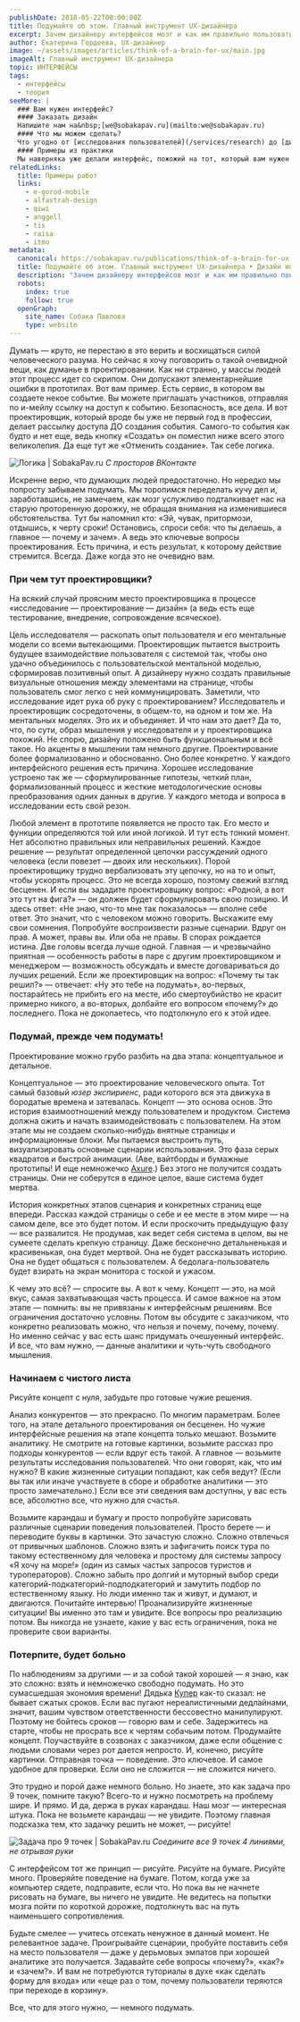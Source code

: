 ```yaml
---
publishDate: 2018-05-22T00:00:00Z
title: Подумайте об этом. Главный инструмент UX-дизайнера
excerpt: Зачем дизайнеру интерфейсов мозг и как им правильно пользоваться.
author: Екатерина Гордеева, UX-дизайнер
image: ~/assets/images/articles/think-of-a-brain-for-ux/main.jpg
imageAlt: Главный инструмент UX-дизайнера
topic: ИНТЕРФЕЙСЫ
tags:
  - интерфейсы
  - теория
seeMore: |
  ### Вам нужен интерфейс?
  #### Заказать дизайн
  Напишите нам на&nbsp;[we@sobakapav.ru](mailto:we@sobakapav.ru)
  #### Что мы можем сделать?
  Что угодно от [исследования пользователей](/services/research) до [дизайна интерфейса под ключ](/services/ux-design). 
  #### Примеры из практики
  Мы наверняка уже делали интерфейс, пожожий на тот, который вам нужен. [Проверьте](https://sobakapav.ru/portfolio).
relatedLinks:
  title: Примеры работ
  links:
    - e-gorod-mobile
    - alfastrah-design
    - qiwi
    - anggell
    - tis
    - raisa
    - itmo
metadata:
  canonical: https://sobakapav.ru/publications/think-of-a-brain-for-ux
  title: Подумайте об этом. Главный инструмент UX-дизайнера • Дизайн интерфейсов
  description: "Зачем дизайнеру интерфейсов мозг и как им правильно пользоваться, проектируя интерфейсы."
  robots:
    index: true
    follow: true
  openGraph:
    site_name: Собака Павлова
    type: website
---
```



Думать — круто, не перестаю в это верить и восхищаться силой человеческого разума. Но сейчас я хочу поговорить о такой очевидной вещи, как думанье в проектировании. Как ни странно, у массы людей этот процесс идет со скрипом. Они допускают элементарнейшие ошибки в прототипах. Вот вам пример. Есть сервис, в котором вы создаете некое событие. Вы можете приглашать участников, отправляя по и-мейлу ссылку на доступ к событию. Безопасность, все дела. И вот проектировщик, который вроде бы уже не первый год в профессии, делает рассылку доступа ДО создания события. Самого-то события как будто и нет еще, ведь кнопку «Создать» он поместил ниже всего этого великолепия. Да еще тут же «Отменить создание». Так себе логика.

![Логика | SobakaPav.ru](~/assets/images/articles/think-of-a-brain-for-ux/1.jpeg)
_С просторов ВКонтакте_

Искренне верю, что думающих людей предостаточно. Но нередко мы попросту забываем подумать. Мы торопимся переделать кучу дел и, заработавшись, не замечаем, как мозг услужливо подталкивает нас на старую проторенную дорожку, не обращая внимания на изменившиеся обстоятельства. Тут бы напомнил кто: «Эй, чувак, притормози, отдышись, к черту сроки! Остановись, спроси себя: что ты делаешь, а главное — почему и зачем». А ведь это ключевые вопросы проектирования. Есть причина, и есть результат, к которому действие стремится. Всегда. Даже когда это не очевидно вам.

### При чем тут проектировщики?

На всякий случай проясним место проектировщика в процессе «исследование — проектирование — дизайн» (а ведь есть еще тестирование, внедрение, сопровождение всяческое).

Цель исследователя — раскопать опыт пользователя и его ментальные модели со всеми вытекающими. Проектировщик пытается выстроить будущее взаимодействие пользователя с системой так, чтобы оно удачно объединилось с пользовательской ментальной моделью, сформировав позитивный опыт. А дизайнеру нужно создать правильные визуальные отношения между элементами на странице, чтобы пользователь смог легко с ней коммуницировать. Заметили, что исследование идет рука об руку с проектированием? Исследователь и проектировщик сосредоточены, в общем-то, на одном и том же. На ментальных моделях. Это их и объединяет. И что нам это дает? Да то, что, по сути, образ мышления у исследователя и у проектировщика похожий. Не спорю, дизайну положено быть функциональным и всё такое. Но акценты в мышлении там немного другие. Проектирование более формализованно и обоснованно. Оно более конкретно. У каждого интерфейсного решения есть причина. Хорошее исследование устроено так же — сформулированные гипотезы, четкий план, формализованный процесс и жесткие методологические основы преобразования одних данных в другие. У каждого метода и вопроса в исследовании есть свой резон.

Любой элемент в прототипе появляется не просто так. Его место и функции определяются той или иной логикой. И тут есть тонкий момент. Нет абсолютно правильных или неправильных решений. Каждое решение — результат определенной цепочки рассуждений одного человека (если повезет — двоих или нескольких). Порой проектировщику трудно вербализовать эту цепочку, но на то и опыт, чтобы ускорять процесс. Это не всегда хорошо, поэтому свежий взгляд бесценен. И если вы зададите проектировщику вопрос: «Родной, а вот это тут на фига?» — он должен будет сформулировать свою позицию. И здесь ответ: «Не знаю, что-то мне так показалось» — вполне себе ответ. Это значит, что с человеком можно говорить. Выскажите ему свои сомнения. Попробуйте воспроизвести разные сценарии. Вдруг он прав. А может, правы вы. Или оба не правы. В спорах рождается истина. Две головы всегда лучше одной. Главная — и чрезвычайно приятная — особенность работы в паре с другим проектировщиком и менеджером — возможность обсуждать и вместе договариваться до лучших решений. Если же проектировщик на вопрос: «Почему ты так решил?» — отвечает: «Ну это тебе на подумать», во-первых, постарайтесь не прибить его на месте, ибо смертоубийство не красит примерно никого, а во-вторых, долбайте его вопросом «почему?» до последнего. Пока не докопаетесь, что подтолкнуло его к этой идее.

### Подумай, прежде чем подумать!

Проектирование можно грубо разбить на два этапа: концептуальное и детальное.

Концептуальное — это проектирование человеческого опыта. Тот самый базовый _юзер экспириенс_, ради которого вся эта движуха в бородатые времена и затевалась. Концепт — это основа основ. Это история взаимоотношений между пользователем и продуктом. Система должна ожить и начать взаимодействовать с пользователем. На этом этапе мы не создаем сколько-нибудь внятные страницы и информационные блоки. Мы пытаемся выстроить путь, визуализировать основные сценарии использования. Это фаза серых квадратов и быстрой анимации. (Аве, вайтборды и бумажные прототипы! И еще немножечко [Axure](https://www.axure.com/).) Без этого не получится создать страницы. Они не соберутся в единое целое, ваше система будет мертва.

История конкретных этапов сценария и конкретных страниц еще впереди. Рассказ каждой страницы о себе и ее месте в этом мире — на самом деле, все это будет потом. И если проскочить предыдущую фазу — все развалится. Не продумав, как ведет себя система в целом, вы не сумеете сделать крепкую страницу. Даже бесконечно детальненькая и красивенькая, она будет мертвой. Она не будет рассказывать историю. Она не будет общаться с пользователем. А бедолага-пользователь будет взирать на экран монитора с тоской и ужасом.

К чему это всё? — спросите вы. А вот к чему. Концепт — это, на мой вкус, самая захватывающая часть процесса. И самое важное на этом этапе — помнить: вы не привязаны к интерфейсным решениям. Все ограничения достаточно условны. Потом вы обсудите с заказчиком, что конкретно реализовать можно, что нельзя и почему, почему, почему. Но именно сейчас у вас есть шанс придумать очешуенный интерфейс. И все, что вам нужно, — данные аналитики и чуть-чуть свободного мышления.

### Начинаем с чистого листа

Рисуйте концепт с нуля, забудьте про готовые чужие решения.

Анализ конкурентов — это прекрасно. По многим параметрам. Более того, на этапе детального проектирования он бесценен. Но чужие интерфейсные решения на этапе концепта только мешают. Возьмите аналитику. Не смотрите на готовые картинки, возьмите рассказ про подходы конкурентов — если вдруг есть такой. А главное — возьмите результаты исследования пользователей. Что они говорят, как, что им нужно? В какие жизненные ситуации попадают, как себя ведут? (Если вы так или иначе участвуете в сборе и обработке аналитики — это просто замечательно.) Если все эти сведения вам доступны, у вас есть все, абсолютно все, что нужно для счастья.

Возьмите карандаш и бумагу и просто попробуйте зарисовать различные сценарии поведения пользователей. Просто берете — и переводите буквы в картинки. Это зачастую сложно. Сложно отвлечься от привычных шаблонов. Сложно взять и зафигачить поиск тура по такому естественному для человека и простому для системы запросу «Я хочу на море!» (один из самых частых запросов туристов и туроператоров). Сложно забыть про долгий и муторный выбор среди категорий-подкатегорий-подподкатегорий и замутить подбор по естественному языку. Но люди именно так и живут, и думают, и двигаются. Почитайте интервью! Проанализируйте жизненные ситуации! Вы именно это там и увидите. Все вопросы про реализацию потом. Вы никогда не узнаете, какие у вас есть ограничения, пока не проверите свои варианты.

### Потерпите, будет больно

По наблюдениям за другими — и за собой такой хорошей — я знаю, как это сложно: взять и немножечко свободно подумать. Но это сумасшедшая экономия времени! Дядька [Купер](https://ru.wikipedia.org/wiki/%D0%9A%D1%83%D0%BF%D0%B5%D1%80,_%D0%90%D0%BB%D0%B0%D0%BD) как-то сказал: не бывает сжатых сроков. Если вас пугают нереалистичными дедлайнами, значит, вашим чувством ответственности бессовестно манипулируют. Поэтому не бойтесь сроков — говорю вам и себе. Задержитесь на старте, чтобы не просрать все к чертям собачьим потом. Продумайте концепт. Поучаствуйте в созвонах с заказчиком, даже если общение с людьми словами через рот дается непросто. И, конечно, рисуйте картинки. Отправная точка — поведение. Это ключевое. И самое удобное для проверки. Если оно не сложится — не сложится ничего.

Это трудно и порой даже немного больно. Но знаете, это как задача про 9 точек, помните такую? Всего-то и нужно посмотреть на проблему шире. И прямо. И да, держа в руках карандаш. Наш мозг — интересная штука. Пока не возьмете карандаш — не увидите. Поэтому главная подсказка тем, кто задачку решить не может, — рисуйте!

![Задача про 9 точек | SobakaPav.ru](~/assets/images/articles/think-of-a-brain-for-ux/2.png)
_Соедините все 9 точек 4 линиями, не отрывая руки_

С интерфейсом тот же принцип — рисуйте. Рисуйте на бумаге. Рисуйте много. Проверяйте поведение на бумаге. Потом, когда уже за компьютер сядете, подправите, если что. Но пока вы не начнете рисовать на бумаге, вы ничего не увидите. Не ведитесь на попытки мозга пойти по короткой дорожке, подтолкнуть вас на путь наименьшего сопротивления.

Будьте смелее — учитесь отсекать ненужное в данный момент. Не релевантное задаче. Проигрывайте сценарии, пробуйте поставить себя на место пользователя — даже у дерьмовых эмпатов при хорошей аналитике это получается. Задавайте себе вопросы «почему?», «как?» и «зачем?». И вам не потребуются туториалы в духе «как сделать форму для входа» или «еще раз о том, почему пользователи теряются при переходе в корзину».

Все, что для этого нужно, — немного подумать.
